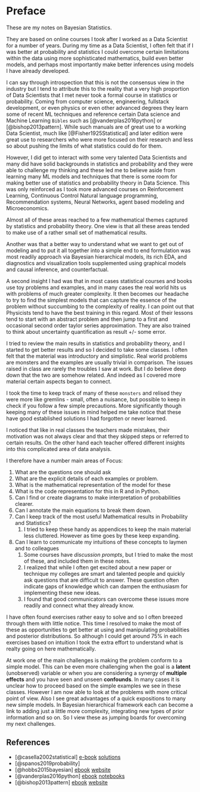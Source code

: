 # Preface {.unnumbered}


These are my notes on Bayesian Statistics. 

They are based on online courses I took after I worked as a Data Scientist for a number of years. During my time as a Data Scientist, I often felt that if I was better at probability and statistics I could overcome certain limitations within the data using more sophisticated mathematics, build even better models, and perhaps most importantly make better inferences using models I have already developed.

I can say through introspection that this is not the consensus view in the industry but I tend to attribute this to the reality that a very high proportion of Data Scientists that I met never took a formal course in statistics or probability. Coming from computer science, engineering, fullstack development, or even physics or even other advanced degrees they learn some of recent ML techniques and reference certain Data science and Machine Learning `Bibles` such as [@vanderplas2016python] or [@bishop2013pattern]. While such manuals are of great use to a working Data Scientist, much like [@Fisher1925Statistical] and later edition were great use to researchers who were more focused on their research and less so about pushing the limits of what statistics could do for them.

However, I did get to interact with some very talented Data Scientists and many did have solid backgrounds in statistics and probability and they were able to challenge my thinking and these led me to believe aside from learning many ML models and techniques that there is some room for making better use of statistics and probability theory in Data Science. This was only reinforced as I took more advanced courses     on Reinforcement Learning, Continuous Control Natural language programming, Recommendation systems, Neural Networks, agent based modeling and Microeconomics. 
 
Almost all of these areas reached to a few mathematical themes captured by statistics and probability theory. One view is that all these areas tended to make use of a rather small set of mathematical results. 
 
Another was that a better way to understand what we want to get out of modeling and to put it all together into a simple end to end formulation was most readily approach via Bayesian hierarchical models, its rich EDA, and diagnostics and visualization tools supplemented using graphical models and causal inference, and counterfactual.

A second insight I had was that in most cases statistical courses and books use toy problems and examples, and in many cases the real world hits us with problems of much greater complexity. It then becomes our headache to try to find the simplest models that can capture the essence of the problem without succumbing to the complexity of reality. I can point out that Physicists tend to have the best training in this regard. Most of their lessons tend to start with an abstract problem and then jump to a first and occasional second order taylor series approximation. 
They are also trained to think about uncertainty quantification as result +/- some error. 

I tried to review the main results in statistics and probability theory, and I started to get better results and so I decided to take some classes. I often felt that the material was introductory and simplistic. Real world problems are monsters and the examples are usually trivial in comparison. The issues raised in class are rarely the troubles I saw at work. But I do believe deep down that the two are somehow related. And indeed as I covered more material certain aspects began to connect.

I took the time to keep track of many of these `monsters` and relised they were more like gremlins - small, often a nuisance, but possible to keep in check if you follow a few simple precautions. More significantly though keeping many of these issues in mind helped me take notice that these have good established solutions I had forgotten or never learned.

I noticed that like in real classes the teachers made mistakes, their motivation was not always clear and that they skipped steps or referred to certain results. On the other hand each teacher offered different insights into this complicated area of data analysis.

I therefore have a number main areas of Focus:

1.  What are the questions one should ask
2.  What are the explicit details of each examples or problem.
3.  What is the mathematical representation of the model for these
4.  What is the code representation for this in R and in Python.
5.  Can I find or create diagrams to make interpretation of probabilities clearer.
6.  Can I annotate the main equations to break them down.
7.  Can I keep track of the most useful Mathematical results in Probability and Statistics?
    1.  I tried to keep these handy as appendices to keep the main material less cluttered. However as time goes by these keep expanding.
8.  Can I learn to communicate my intuitions of these concepts to laymen and to colleagues
    1.  Some courses have *discussion prompts*, but I tried to make the most of these, and included them in these notes.
    2.  I realized that while I often get excited about a new paper or technique my colleges are smart and talented people and quickly ask questions that are difficult to answer. These question often indicate gaps of knowledge which can dampen the enthusiasm for implementing these new ideas.
    3.  I found that good communicators can overcome these issues more readily and connect what they already know.

I have often found exercises rather easy to solve and so I often breezed through them with little notice. This time I resolved to make the most of these as opportunities to get better at using and manipulating probabilities and posterior distributions. So although I could get around 75% in each exercises based on intuition I took the extra effort to understand what is realty going on here mathematically.

At work one of the main challenges is making the problem conform to a simple model. This can be even more challenging when the goal is a **latent** (unobserved) variable or when you are considering a synergy of **multiple effects** and you have seen and unseen **confounds**. In many cases it is unclear how to proceed based on the simple examples we see in these classes. However I am now able to look at the problems with more critical point of view. Also I see great advantages of a quick expositions to many new simple models. In Bayesian hierarchical framework each can become a link to adding just a little more complexity, integrating new types of prior information and so on. So I view these as jumping boards for overcoming my next challenges.



## References

- [@casella2002statistical] [e-book](http://home.ustc.edu.cn/\~zt001062/MaStmaterials/George%20Casella&Roger%20L.Berger--Statistical%20Inference.pdf) [solutions](https://contacts.ucalgary.ca/info/math/files/info/unitis/courses/STAT723/W2010/LEC1/STAT723-W10-LEC1-Publisher%27s-Solution-to-All-Problems-in-Text.pdf)
- [@spanos2019probability]
- [@hobbs2015bayesian] [ebook](https://esl.hohoweiya.xyz/references/A_First_Course_in_Bayesian_Statistical_Methods.pdf) [website](https://pdhoff.github.io/book/)
- [@vanderplas2016python] [ebook](https://jakevdp.github.io/PythonDataScienceHandbook/) [notebooks](https://github.com/jakevdp/PythonDataScienceHandbook)
- [@bishop2013pattern] [ebook](https://www.microsoft.com/en-us/research/uploads/prod/2006/01/Bishop-Pattern-Recognition-and-Machine-Learning-2006.pdf)  [website](https://www.microsoft.com/en-us/research/people/cmbishop/prml-book/)

